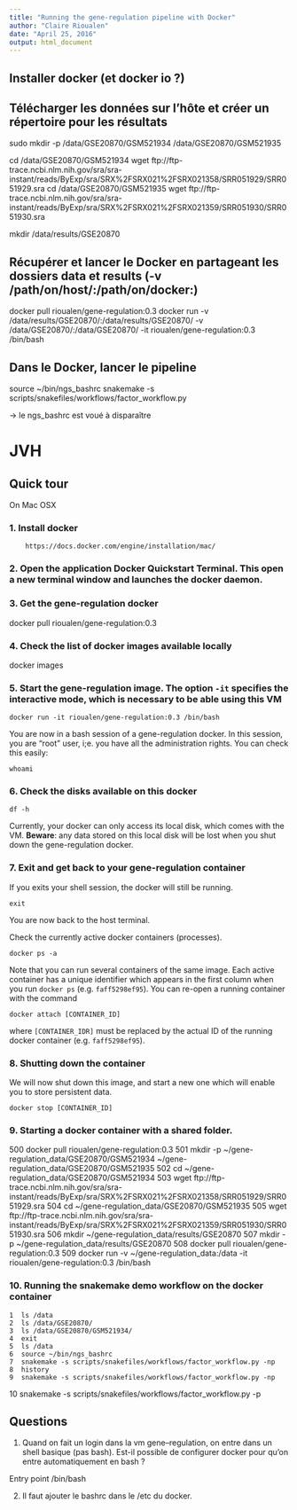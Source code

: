 ```yaml
---
title: "Running the gene-regulation pipeline with Docker"
author: "Claire Rioualen"
date: "April 25, 2016"
output: html_document
---
```


## Installer docker (et docker io ?)

## Télécharger les données sur l'hôte et créer un répertoire pour les résultats

sudo mkdir -p /data/GSE20870/GSM521934 /data/GSE20870/GSM521935

cd /data/GSE20870/GSM521934
wget ftp://ftp-trace.ncbi.nlm.nih.gov/sra/sra-instant/reads/ByExp/sra/SRX%2FSRX021%2FSRX021358/SRR051929/SRR051929.sra
cd /data/GSE20870/GSM521935
wget ftp://ftp-trace.ncbi.nlm.nih.gov/sra/sra-instant/reads/ByExp/sra/SRX%2FSRX021%2FSRX021359/SRR051930/SRR051930.sra

mkdir /data/results/GSE20870

## Récupérer et lancer le Docker en partageant les dossiers data et results (-v /path/on/host/:/path/on/docker:)

docker pull rioualen/gene-regulation:0.3
docker run -v /data/results/GSE20870/:/data/results/GSE20870/ -v /data/GSE20870/:/data/GSE20870/ -it rioualen/gene-regulation:0.3 /bin/bash

## Dans le Docker, lancer le pipeline

source ~/bin/ngs_bashrc
snakemake -s scripts/snakefiles/workflows/factor_workflow.py


-> le ngs_bashrc est voué à disparaître


# JVH

## Quick tour

On Mac OSX

### 1. Install docker

        https://docs.docker.com/engine/installation/mac/

### 2. Open the application Docker Quickstart Terminal. This open a new terminal window and launches the docker daemon.

### 3. Get the gene-regulation docker

docker pull rioualen/gene-regulation:0.3

### 4. Check the list of docker images available locally

docker images

### 5. Start the gene-regulation image. The option `-it` specifies the interactive mode, which is necessary to be able using this VM

```
docker run -it rioualen/gene-regulation:0.3 /bin/bash
```

You are now in a bash session of a gene-regulation docker. In this session, you are "root" user, i;e. you have all the administration rights. You can check this easily:

```
whoami
```



### 6. Check the disks available on this docker

```
df -h
```

Currently, your docker can only access its local disk, which comes with the VM.
**Beware**: any data stored on this local disk will be lost when you shut down the gene-regulation docker.

### 7. Exit and get back to your gene-regulation container

 If you exits your shell session, the docker will still be running.


```
exit
```

You are now back to the host terminal.

Check the currently active docker containers (processes).

```
docker ps -a
```

Note that you can run several containers of the same image.
Each active container has a unique identifier which appears in the first column when you run `docker ps` (e.g. `faff5298ef95`).
You can re-open a running container with the command

```
docker attach [CONTAINER_ID]
```
where `[CONTAINER_IDR]` must be replaced by the actual ID of the running docker container (e.g. `faff5298ef95`).


### 8. Shutting down the container

We will now shut down this image, and start a new one which will enable you to store persistent data.

```
docker stop [CONTAINER_ID]
```

### 9. Starting a docker container with a shared folder.



  500  docker pull rioualen/gene-regulation:0.3
  501  mkdir -p ~/gene-regulation_data/GSE20870/GSM521934 ~/gene-regulation_data/GSE20870/GSM521935
  502  cd ~/gene-regulation_data/GSE20870/GSM521934
  503  wget ftp://ftp-trace.ncbi.nlm.nih.gov/sra/sra-instant/reads/ByExp/sra/SRX%2FSRX021%2FSRX021358/SRR051929/SRR051929.sra
  504  cd ~/gene-regulation_data/GSE20870/GSM521935
  505  wget ftp://ftp-trace.ncbi.nlm.nih.gov/sra/sra-instant/reads/ByExp/sra/SRX%2FSRX021%2FSRX021359/SRR051930/SRR051930.sra
  506  mkdir ~/gene-regulation_data/results/GSE20870
  507  mkdir -p ~/gene-regulation_data/results/GSE20870
  508  docker pull rioualen/gene-regulation:0.3
  509  docker run -v ~/gene-regulation_data:/data  -it rioualen/gene-regulation:0.3 /bin/bash

### 10. Running the snakemake demo workflow on the docker container

    1  ls /data
    2  ls /data/GSE20870/
    3  ls /data/GSE20870/GSM521934/
    4  exit
    5  ls /data
    6  source ~/bin/ngs_bashrc
    7  snakemake -s scripts/snakefiles/workflows/factor_workflow.py -np
    8  history
    9  snakemake -s scripts/snakefiles/workflows/factor_workflow.py -np
   10  snakemake -s scripts/snakefiles/workflows/factor_workflow.py -p







## Questions

1. Quand on fait un login dans la vm gene--regulation, on entre dans un shell basique (pas bash). Est-il possible de configurer docker pour qu'on entre automatiquement en bash ?

Entry point /bin/bash


2. Il faut ajouter le bashrc dans le /etc du docker.